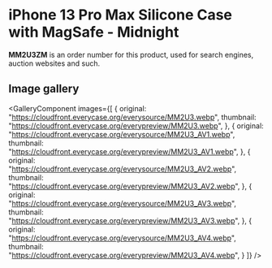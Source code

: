 
# iPhone 13 Pro Max Silicone Case with MagSafe - Midnight

<Callout type='info' emoji='👉🏻'>**MM2U3ZM** is an order number for this product, used for search engines, auction websites and such.</Callout>

## Image gallery

<GalleryComponent
    images={[
      {
        original: "https://cloudfront.everycase.org/everysource/MM2U3.webp",
        thumbnail: "https://cloudfront.everycase.org/everypreview/MM2U3.webp",
      },
      {
        original: "https://cloudfront.everycase.org/everysource/MM2U3_AV1.webp",
        thumbnail: "https://cloudfront.everycase.org/everypreview/MM2U3_AV1.webp",
      },
      {
        original: "https://cloudfront.everycase.org/everysource/MM2U3_AV2.webp",
        thumbnail: "https://cloudfront.everycase.org/everypreview/MM2U3_AV2.webp",
      },
      {
        original: "https://cloudfront.everycase.org/everysource/MM2U3_AV3.webp",
        thumbnail: "https://cloudfront.everycase.org/everypreview/MM2U3_AV3.webp",
      },
      {
        original: "https://cloudfront.everycase.org/everysource/MM2U3_AV4.webp",
        thumbnail: "https://cloudfront.everycase.org/everypreview/MM2U3_AV4.webp",
      }
    ]}
  />
